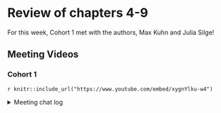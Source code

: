 # Review of chapters 4-9 {-}

For this week, Cohort 1 met with the authors, Max Kuhn and Julia Silge!

## Meeting Videos

### Cohort 1

`r knitr::include_url("https://www.youtube.com/embed/xygnYlku-w4")`

<details>
  <summary> Meeting chat log </summary>
  
  ```
00:04:25	Janita Botha:	I am gatcrashing, if that's oke?
00:04:56	Jim Gruman:	Welcome Janita
00:05:45	Jon Harmon (jonthegeek):	Everyone is welcome!
00:05:54	Tan Ho:	R song when
00:07:26	Conor Tompkins:	We can’t risk not recording this one
00:14:21	Jon Harmon (jonthegeek):	When you do a 5-fold CV on say a dataset of 100 elements (80 for testing and 20 for the estimation for each fold), do you create 5 sets of 20 elements and then just randomize the way you create the resampling CV datasets?
00:17:05	Conor Tompkins:	Out of sample can mean different things for continuous vs. categorical variables
00:17:53	Julia Silge:	https://applicable.tidymodels.org/
00:19:56	Jordan Krogmann:	stats::filter
00:19:59	Jordan Krogmann:	for time series
00:20:53	Emil Hansen:	check_range() might also be nice to check for range of new observations https://recipes.tidymodels.org/reference/check_range.html
00:21:42	Tony ElHabr:	I thought we were about to get a max v Julia fight
00:21:47	Tony ElHabr:	get your popcorn ready
00:26:34	Tyler Grant Smith:	you might use transformed forms of the original set of predictors
00:27:00	arjun paudel:	you could use portion of original predictors and pca components
00:30:07	Daniel Chen (he/him):	that sounds like the python 2 -> 3 transision xD
00:30:25	Jordan Krogmann:	tidypredict??
00:32:06	Conor Tompkins:	shinyapps.io works for basic stuff
00:33:06	Jordan Krogmann:	@julia/max how do  you handle the pipeline aspect of feature transformations in a sql database
00:33:25	Tony ElHabr:	maybe use GitHub actions?
00:33:35	Asmae Toumi:	I will blog the hell out of my process when the time comes (soon!)
00:33:39	Jordan Krogmann:	it is an extreme pain to do some transformations as a sql f unction for new data
00:33:41	Conor Tompkins:	Max what is your dog’s name?
00:35:26	Asmae Toumi:	shaaaaaade
00:35:45	Jonathan Leslie:	We use AWS to host shiny apps inside ECS (elastic container service?). Happy to discuss with anyone off-line if you’re curious.
00:35:52	Asmae Toumi:	Bye Julia!!!! Thank you!!!!
00:35:56	Conor Tompkins:	Thanks!
00:35:58	Daniel Chen (he/him):	bye Julia!
00:35:59	rahul bahadur:	Thanks Julia
00:35:59	Jonathan Trattner:	Thank you!!
00:36:08	Jordan Krogmann:	lator tator
00:36:13	pavitra:	thanks Julia!
00:36:19	Tyler Grant Smith:	42!
00:36:21	Daniel Chen (he/him):	42!
00:36:25	Tan Ho:	It's not 42
00:36:25	Daniel Chen (he/him):	:D
00:36:29	Tony ElHabr:	6669
00:36:31	Daniel Chen (he/him):	4242
00:36:41	Tan Ho:	834 I think?
00:36:45	Emil Hansen:	I would not trust 2020!
00:37:05	Max Kuhn:	https://twitter.com/TechRonic9876/status/1247743194038546432
00:37:40	Tan Ho:	lolol I was in the area code
00:38:02	Jordan Krogmann:	birth year
00:38:05	Jordan Krogmann:	everytime
00:38:40	Tyler Grant Smith:	but what do you seed your random seed generator with...
00:39:00	Jordan Krogmann:	birth year number... inception
00:39:07	Conor Tompkins:	@max what is the simplest feature engineering step that has given you the most performance gain?
00:39:43	Tan Ho:	^ bonus points for something aside from "log transform everything"
00:40:31	Jordan Krogmann:	https://datachef.co/
00:41:20	pavitra:	normalize
00:41:47	Tyler Grant Smith:	preprocess
00:41:49	Emil Hansen:	My mental model is:
recipe() -> define
prep() -> estimate
bake() -> apply
00:42:58	Joe Sydlowski:	Are the MARS models the only models with feature selection in tidymodels today? Do you have any concerns with using the feature selection in MARS when resampling?
00:43:15	pavitra:	once I discovered workflow I was delighted to not mess with bake and prep
00:43:48	Jon Harmon (jonthegeek):	Can you talk about the design process of metric sets as functionals, e.g. ames_metrics <- metric_set(rmse, rsq, mae), then calling ames_metrics(...)? The idea of using functionals is interesting, but what are the actual practical advantages?
00:47:05	Tony ElHabr:	it is quite elegant
00:49:26	Jon Harmon (jonthegeek):	https://github.com/tidymodels/workflows/issues
00:53:19	Tyler Grant Smith:	I like both modeltime and fable...
00:54:13	Jon Harmon (jonthegeek):	Three questions really. Firstly what package system do you think works better for time series in a tidymodels workflow for time series, Modeltime, fable, or other? Second question, this is possibly just my experience, but I often feel time series is poorly taught/documented by comparison (excluding FPP) to other techniques. I was wondering how you might think this could be improved upon, and how tidy models system may contribute to better understanding and comparison? A third question (cheeky sorry) a lot of time-series focuses on model fit, however, sometime we want to investigate potential uplifts based on the presence or absence of features across multiple future forecasts. In which case causal inference can be a useful option, is this something we would be able to do in tidy models?
00:57:13	arjun paudel:	is there ever a reason to normalize dummy variables?
00:57:37	Conor Tompkins:	Kenneth can you mute
00:58:20	Tan Ho:	there was a mars question
00:58:30	Tan Ho:	> Are the MARS models the only models with feature selection in tidymodels today? Do you have any concerns with using the feature selection in MARS when resampling?

- Joe
00:59:06	Jordan Krogmann:	I think workflows is the future
00:59:07	Tyler Grant Smith:	is there a way to do mean (target) encoding in recipes?
01:00:35	Conor Tompkins:	Is that like putting tune() inside a step_?
01:00:59	Jordan Krogmann:	anything on deployment @#max
01:02:33	arjun paudel:	I saw "workflowsets" mentioned in tidyAPM repo...is it making to CRAN anytime soon?
01:02:37	Tyler Grant Smith:	@conor no, it wouldn't really be tuned. It is learned from the data
01:03:21	Tyler Grant Smith:	:thumbsup:
01:04:22	Tyler Grant Smith:	does workflowsets process in parallel?
01:05:36	Jordan Krogmann:	thanks max!
01:05:37	Jim Gruman:	Thank You!!!
01:05:39	Conor Tompkins:	Thanks max!
01:05:40	Joe Sydlowski:	Thanks Max!
01:05:41	Jonathan Trattner:	Thank you so much!!
01:05:43	rahul bahadur:	Thanks Max
01:05:47	Tan Ho:	Thank you :D
01:05:50	Asmae Toumi:	Thanks max!!!!!!!!!!!!!!
01:05:51	pavitra:	this was amazing! thanks max and Julia!
01:05:55	Jonathan Leslie:	Thanks, Max
01:05:56	arjun paudel:	Thank you!!
01:05:56	Andy Farina:	Thank you!
  ```
